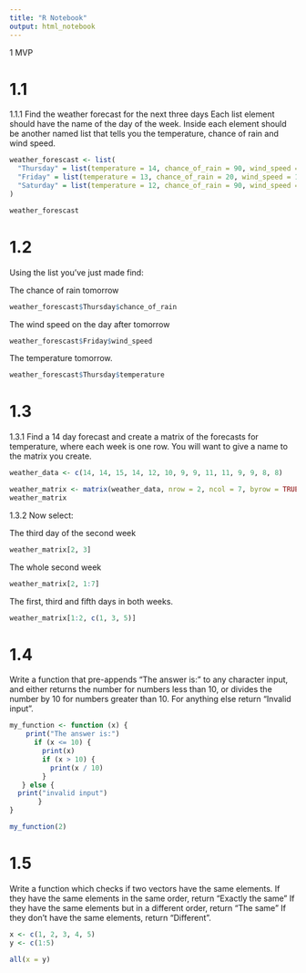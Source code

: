 ```yaml
---
title: "R Notebook"
output: html_notebook
---
```


1 MVP

# 1.1
1.1.1
Find the weather forecast for the next three days Each list element should have the name of the day of the week. Inside each element should be another named list that tells you the temperature, chance of rain and wind speed.

```r
weather_forescast <- list(
  "Thursday" = list(temperature = 14, chance_of_rain = 90, wind_speed = 18),
  "Friday" = list(temperature = 13, chance_of_rain = 20, wind_speed = 15),
  "Saturday" = list(temperature = 12, chance_of_rain = 90, wind_speed = 16)
)

weather_forescast
```


# 1.2
Using the list you’ve just made find:

The chance of rain tomorrow
```r
weather_forescast$Thursday$chance_of_rain
```


The wind speed on the day after tomorrow
```r
weather_forescast$Friday$wind_speed
```


The temperature tomorrow.
```r
weather_forescast$Thursday$temperature
```



# 1.3
1.3.1
Find a 14 day forecast and create a matrix of the forecasts for temperature, where each week is one row.
You will want to give a name to the matrix you create.

```r
weather_data <- c(14, 14, 15, 14, 12, 10, 9, 9, 11, 11, 9, 9, 8, 8)

weather_matrix <- matrix(weather_data, nrow = 2, ncol = 7, byrow = TRUE)
weather_matrix
```



1.3.2
Now select:

The third day of the second week

```r
weather_matrix[2, 3]
```


The whole second week

```r
weather_matrix[2, 1:7]
```


The first, third and fifth days in both weeks.

```r
weather_matrix[1:2, c(1, 3, 5)]
```


# 1.4
Write a function that pre-appends “The answer is:” to any character input, and either returns the number for numbers less than 10, or divides the number by 10 for numbers greater than 10. For anything else return “Invalid input”.

```r
my_function <- function (x) {
    print("The answer is:")
      if (x <= 10) {
        print(x)
        if (x > 10) {
          print(x / 10)
        } 
   } else {
  print("invalid input")
       }
}
```


```r
my_function(2)
```


# 1.5
Write a function which checks if two vectors have the same elements.
If they have the same elements in the same order, return “Exactly the same”
If they have the same elements but in a different order, return “The same”
If they don’t have the same elements, return “Different”.

```r
x <- c(1, 2, 3, 4, 5)
y <- c(1:5)

all(x = y)
```


```r

```



